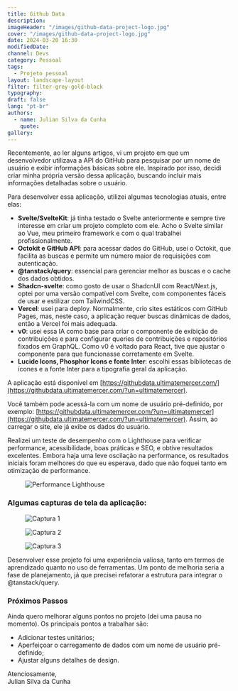 ```yaml
---
title: Github Data
description:
imageHeader: "/images/github-data-project-logo.jpg"
cover: "/images/github-data-project-logo.jpg"
date: 2024-03-20 16:30
modifiedDate:
channel: Devs
category: Pessoal
tags:
  - Projeto pessoal
layout: landscape-layout
filter: filter-grey-gold-black
typography:
draft: false
lang: "pt-br"
authors:
  - name: Julian Silva da Cunha
    quote:
gallery:
---
```


Recentemente, ao ler alguns artigos, vi um projeto em que um desenvolvedor utilizava a API do GitHub para pesquisar por um nome de usuário e exibir informações básicas sobre ele. Inspirado por isso, decidi criar minha própria versão dessa aplicação, buscando incluir mais informações detalhadas sobre o usuário.

Para desenvolver essa aplicação, utilizei algumas tecnologias atuais, entre elas:

- **Svelte/SvelteKit**: já tinha testado o Svelte anteriormente e sempre tive interesse em criar um projeto completo com ele. Acho o Svelte similar ao Vue, meu primeiro framework e com o qual trabalhei profissionalmente.
- **Octokit e GitHub API**: para acessar dados do GitHub, usei o Octokit, que facilita as buscas e permite um número maior de requisições com autenticação.
- **@tanstack/query**: essencial para gerenciar melhor as buscas e o cache dos dados obtidos.
- **Shadcn-svelte**: como gosto de usar o ShadcnUI com React/Next.js, optei por uma versão compatível com Svelte, com componentes fáceis de usar e estilizar com TailwindCSS.
- **Vercel**: usei para deploy. Normalmente, crio sites estáticos com GitHub Pages, mas, neste caso, a aplicação requer buscas dinâmicas de dados, então a Vercel foi mais adequada.
- **v0**: usei essa IA como base para criar o componente de exibição de contribuições e para configurar queries de contribuições e repositórios fixados em GraphQL. Como v0 é voltado para React, tive que ajustar o componente para que funcionasse corretamente em Svelte.
- **Lucide Icons, Phosphor Icons e fonte Inter**: escolhi essas bibliotecas de ícones e a fonte Inter para a tipografia geral da aplicação.

A aplicação está disponível em [https://githubdata.ultimatemercer.com/](https://githubdata.ultimatemercer.com/?un=ultimatemercer).

Você também pode acessá-la com um nome de usuário pré-definido, por exemplo: [https://githubdata.ultimatemercer.com/?un=ultimatemercer](https://githubdata.ultimatemercer.com/?un=ultimatemercer). Assim, ao carregar o site, ele já exibe os dados do usuário.

Realizei um teste de desempenho com o Lighthouse para verificar performance, acessibilidade, boas práticas e SEO, e obtive resultados excelentes. Embora haja uma leve oscilação na performance, os resultados iniciais foram melhores do que eu esperava, dado que não foquei tanto em otimização de performance.

<figure>
  <img
    src="/images/github-data-project-performance.jpg"
    className="mx-auto block"
    alt="Performance Lighthouse"
  />
</figure>

### Algumas capturas de tela da aplicação:

<figure>
  <img
    src="/images/github-data-project-1.jpg"
    className="mx-auto block"
    alt="Captura 1"
  />
</figure>

<figure>
  <img
    src="/images/github-data-project-2.jpg"
    className="mx-auto block"
    alt="Captura 2"
  />
</figure>

<figure>
  <img
    src="/images/github-data-project-3.jpg"
    className="mx-auto block"
    alt="Captura 3"
  />
</figure>

Desenvolver esse projeto foi uma experiência valiosa, tanto em termos de aprendizado quanto no uso de ferramentas. Um ponto de melhoria seria a fase de planejamento, já que precisei refatorar a estrutura para integrar o @tanstack/query.

### Próximos Passos

Ainda quero melhorar alguns pontos no projeto (dei uma pausa no momento). Os principais pontos a trabalhar são:

- Adicionar testes unitários;
- Aperfeiçoar o carregamento de dados com um nome de usuário pré-definido;
- Ajustar alguns detalhes de design.

Atenciosamente,  
Julian Silva da Cunha
